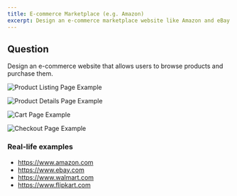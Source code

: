 ```yaml
---
title: E-commerce Marketplace (e.g. Amazon)
excerpt: Design an e-commerce marketplace website like Amazon and eBay
---
```


## Question

Design an e-commerce website that allows users to browse products and purchase them.

![Product Listing Page Example](/img/questions/e-commerce-amazon/e-commerce-amazon-plp.png)

![Product Details Page Example](/img/questions/e-commerce-amazon/e-commerce-amazon-pdp.png)

![Cart Page Example](/img/questions/e-commerce-amazon/e-commerce-amazon-cart.png)

![Checkout Page Example](/img/questions/e-commerce-amazon/e-commerce-amazon-checkout.png)

### Real-life examples

- https://www.amazon.com
- https://www.ebay.com
- https://www.walmart.com
- https://www.flipkart.com
